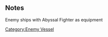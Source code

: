 {{EnemyEquipmentInfoKai|Abyssal Fighter}}

==Notes==
<categorytree mode=pages depth=0>Enemy ships with Abyssal Fighter as equipment</categorytree>

{{EnemyEquipmentList}}
[[Category:Enemy Vessel]]